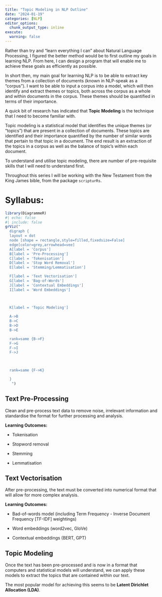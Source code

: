 ```yaml
---
title: "Topic Modeling in NLP Outline"
date: "2024-01-19"
categories: [NLP]
editor_options: 
  chunk_output_type: inline
execute: 
  warning: false
---
```


Rather than try and "learn everything I can" about Natural Language Processing, I figured the better method would be to first outline my goals in learning NLP. From here, I can design a program that will enable me to achieve these goals as efficiently as possible.

In short then, my main goal for learning NLP is to be able to extract key themes from a collection of documents (known in NLP-speak as a "corpus"). I want to be able to input a corpus into a model, which will then identify and extract themes or topics, both across the corpus as a whole and within documents in the corpus. These themes should be quantified in terms of their importance.

A quick bit of research has indicated that **Topic Modeling** is the technique that I need to become familiar with.

Topic modeling is a statistical model that identifies the unique themes (or "topics") that are present in a collection of documents. These topics are identified and their importance quantified by the number of similar words that pertain to that topic in a document. The end result is an extraction of the topics in a corpus as well as the balance of topic's within each document.

To understand and utilise topic modeling, there are number of pre-requisite skills that I will need to understand first.

Throughout this series I will be working with the New Testament from the King James bible, from the package <code>scripturRs</code>.

# Syllabus:

```r
library(DiagrammeR)
#| echo: false
#| include: false
grViz("
  digraph {
  layout = dot
  node [shape = rectangle,style=filled,fixedsize=False]
  edge[color=grey,arrowhead=vee]
  A[label = 'Corpus']
  B[label = 'Pre-Processing']
  C[label = 'Tokenisation']
  D[label = 'Stop Word Removal']
  E[label = 'Stemming/Lemmatisation']

  F[label = 'Text Vectorisation']
  G[label = 'Bag-of-Words']
  J[label = 'Contextual Embeddings']
  I[label = 'Word Embeddings']
  
 

  K[label = 'Topic Modeling']

  A->B
  B->C
  B->D
  B->E

  rank=same {B->F}
  F->G
  F->I
  F->J
  
 

  rank=same {F->K}

  }
   ")
```

## Text Pre-Processing

Clean and pre-process text data to remove noise, irrelevant information and standardise the format for further processing and analysis.

**Learning Outcomes:**

-   Tokenisation

-   Stopword removal

-   Stemming

-   Lemmatisation

## Text Vectorisation

After pre-processing, the text must be converted into numerical format that will allow for more complex analysis.

**Learning Outcomes:**

-   Bad-of-words model (including Term Frequency - Inverse Document Frequency \[TF-IDF\] weightings)

-   Word embeddings (word2vec, GloVe)

-   Contextual embeddings (BERT, GPT)

## Topic Modeling

Once the text has been pre-processed and is now in a format that computers and statistical models will understand, we can apply these models to extract the topics that are contained within our text.

The most popular model for achieving this seems to be **Latent Dirichlet Allocation (LDA)**.
